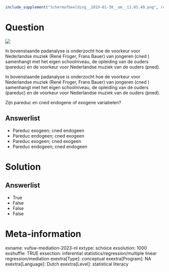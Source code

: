 ```r
include_supplement("Schermafbeelding__2019-01-30__om__13.05.49.png", recursive = TRUE)
```

Question
========
![](Schermafbeelding__2019-01-30__om__13.05.49.png)
  
In bovenstaande padanalyse is onderzocht hoe de voorkeur voor
Nederlandse muziek (René Froger, Frans Bauer) van jongeren (cned )
samenhangt met het eigen schoolniveau, de opleiding van de ouders
(pareduc) en de voorkeur voor Nederlandse muziek van de ouders (pned).  

In bovenstaande padanalyse is onderzocht hoe de voorkeur voor
Nederlandse muziek (René Froger, Frans Bauer) van jongeren (cned )
samenhangt met het eigen schoolniveau, de opleiding van de ouders
(pareduc) en de voorkeur voor Nederlandse muziek van de ouders (pned).  
  
Zijn pareduc en cned endogene of exogene variabelen?

Answerlist
----------
* Pareduc exogeen; cned endogeen
* Pareduc endogeen; cned exogeen
* Pareduc exogeen; cned exogeen
* Pareduc endogeen; cned endogeen

Solution
========










Answerlist
----------
* True
* False
* False
* False

Meta-information
================
exname: vufsw-mediation-2023-nl
extype: schoice
exsolution: 1000
exshuffle: TRUE
exsection: inferential statistics/regression/multiple linear regression/mediation
exextra[Type]: conceptual
exextra[Program]: NA
exextra[Language]: Dutch
exextra[Level]: statistical literacy

